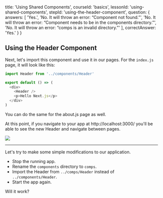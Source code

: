 
  title: 'Using Shared Components',
  courseId: 'basics',
  lessonId: 'using-shared-components',
  stepId: 'using-the-header-component',
  question: {
    answers: [
      'Yes.',
      'No. It will throw an error: “Component not found.”',
      'No. It will throw an error: “Component needs to be in the components directory.”',
      'No. It will throw an error: “comps is an invalid directory.”'
    ],
    correctAnswer: 'Yes.'
  }
}

## Using the Header Component

Next, let's import this component and use it in our pages. For the `index.js` page, it will look like this:

```js
import Header from '../components/Header'

export default () => (
  <div>
    <Header />
    <p>Hello Next.js</p>
  </div>
)
```

You can do the same for the about.js page as well.

At this point, if you navigate to your app at http://localhost:3000/ you'll be able to see the new Header and navigate between pages.

![](https://cloud.githubusercontent.com/assets/50838/24333679/fa856f00-1279-11e7-931d-a5707e51a801.gif)

---

Let's try to make some simple modifications to our application.

- Stop the running app.
- Rename the `components` directory to `comps`.
- Import the Header from `../comps/Header` instead of `../components/Header`.
- Start the app again.

Will it work?

